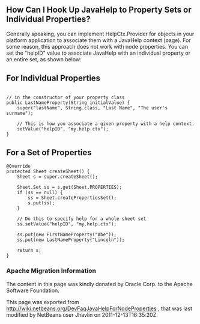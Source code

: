 <!--

    Licensed to the Apache Software Foundation (ASF) under one
    or more contributor license agreements.  See the NOTICE file
    distributed with this work for additional information
    regarding copyright ownership.  The ASF licenses this file
    to you under the Apache License, Version 2.0 (the
    "License"); you may not use this file except in compliance
    with the License.  You may obtain a copy of the License at

      http://www.apache.org/licenses/LICENSE-2.0

    Unless required by applicable law or agreed to in writing,
    software distributed under the License is distributed on an
    "AS IS" BASIS, WITHOUT WARRANTIES OR CONDITIONS OF ANY
    KIND, either express or implied.  See the License for the
    specific language governing permissions and limitations
    under the License.

-->
==How Can I Hook Up JavaHelp to Property Sets or Individual Properties?==

Generally speaking, you can implement HelpCtx.Provider for objects in your platform application to associate them with a JavaHelp context (page).  For some reason, this approach does not work with node properties.  You can set the "helpID" value to associate JavaHelp with an individual property or an entire set, as shown below:

==For Individual Properties==
<pre>

// in the constructor of your property class
public LastNameProperty(String initialValue) {
    super("lastName", String.class, "Last Name", "The user's surname");

    // This is how you associate a given property with a help context.
    setValue("helpID", "my.help.ctx");
}
</pre>

==For a Set of Properties==
<pre>
@Override
protected Sheet createSheet() {
    Sheet s = super.createSheet();

    Sheet.Set ss = s.get(Sheet.PROPERTIES);
    if (ss == null) {
        ss = Sheet.createPropertiesSet();
        s.put(ss);
    }

    // Do this to specify help for a whole sheet set
    ss.setValue("helpID", "my.help.ctx");

    ss.put(new FirstNameProperty("Abe"));
    ss.put(new LastNameProperty("Lincoln"));

    return s;
}
</pre>

===Apache Migration Information===

The content in this page was kindly donated by Oracle Corp. to the
Apache Software Foundation.

This page was exported from http://wiki.netbeans.org/DevFaqJavaHelpForNodeProperties , 
that was last modified by NetBeans user Jhavlin 
on 2011-12-13T16:35:20Z.

